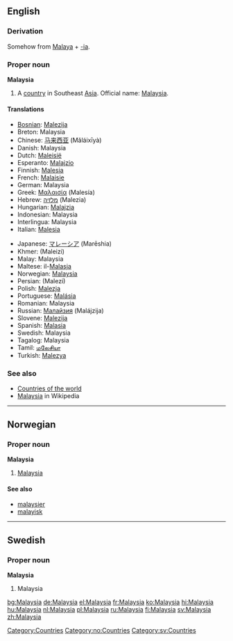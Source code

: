 ==English==
===Derivation===
Somehow from [[Malaya]] + [[-ia]].

===Proper noun===
{{wikipedia}}
'''Malaysia'''

#A [[country]] in Southeast [[Asia]]. Official name: [[w:Malaysia|Malaysia]].

====Translations====
{{top}}
*[[Bosnian]]: [[Malezija]] {{f}}
*Breton: Malaysia
*Chinese: [[马来西亚]] (Mǎláixīyà)
*Danish: Malaysia
*Dutch: [[Maleisië]]
*Esperanto: [[Malajzio]]
*Finnish: [[Malesia]]
*French: [[Malaisie]] {{f}}
*German: Malaysia
*Greek: [[Μαλαισία]] (Malesía) {{f}}
*Hebrew: [[מלזיה]] (Malezia)
*Hungarian: [[Malajzia]]
*Indonesian: Malaysia
*Interlingua: Malaysia
*Italian: [[Malesia]]
{{mid}}
*Japanese: [[マレーシア]] (Marēshia)
*Khmer: {{KMchar|[[ម៉ាឡេស៊ី]]}} (Maleizi)
*Malay: Malaysia
*Maltese: il-[[Malasja]]
*Norwegian: [[#Norwegian|Malaysia]]
*Persian: {{FAchar|[[مالزی]]}} (Malezi)
*Polish: [[Malezja]]
*Portuguese: [[Malásia]]
*Romanian: Malaysia {{f}}
*Russian: [[Малайзия]] (Malájzija) {{f}}
*Slovene: [[Malezija]] {{f}}
*Spanish: [[Malasia]] {{f}}
*Swedish: Malaysia
*Tagalog: Malaysia
*Tamil: [[மலேசியா]]
*Turkish: [[Malezya]]
{{bottom}}

===See also===
* [[Countries of the world]]
* [[w:Malaysia|Malaysia]] in Wikipedia

[[Category:Countries]]


----
==Norwegian==
===Proper noun===
[[Category:no:Countries]]
'''Malaysia'''
#[[#English|Malaysia]]
====See also====
*[[malaysier]]
*[[malayisk]]


----
==Swedish==
===Proper noun===
'''Malaysia'''
#Malaysia

[[Category:sv:Countries]]

[[bg:Malaysia]]
[[de:Malaysia]]
[[el:Malaysia]]
[[fr:Malaysia]]
[[ko:Malaysia]]
[[hi:Malaysia]]
[[hu:Malaysia]]
[[nl:Malaysia]]
[[pl:Malaysia]]
[[ru:Malaysia]]
[[fi:Malaysia]]
[[sv:Malaysia]]
[[zh:Malaysia]]